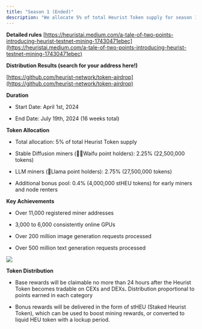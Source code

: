 ```yaml
---
title: "Season 1 (Ended)"
description: "We allocate 5% of total Heurist Token supply for season 1 mining rewards. Rewards earned are denominated in points, and will be claimable as fully liquid tokens at the mainnet Token Generation Event (TGE)."
---
```


**Detailed rules** [https://heuristai.medium.com/a-tale-of-two-points-introducing-heurist-testnet-mining-17430471ebec](https://heuristai.medium.com/a-tale-of-two-points-introducing-heurist-testnet-mining-17430471ebec)

**Distribution Results (search for your address here!)**

[https://github.com/heurist-network/token-airdrop](https://github.com/heurist-network/token-airdrop)

**Duration**

* Start Date: April 1st, 2024

* End Date: July 19th, 2024 (16 weeks total)

**Token Allocation**

* Total allocation: 5% of total Heurist Token supply

* Stable Diffusion miners (🧚‍♀️Waifu point holders): 2.25% (22,500,000 tokens)

* LLM miners (🦙Llama point holders): 2.75% (27,500,000 tokens)

* Additional bonus pool: 0.4% (4,000,000 stHEU tokens) for early miners and node renters

**Key Achievements**

* Over 11,000 registered miner addresses

* 3,000 to 6,000 consistently online GPUs

* Over 200 million image generation requests processed

* Over 500 million text generation requests processed

![](\images\protocol-overview\mining\files%2Fv0%2Fb%2Fgitbook-x-prod.appspot.com%2Fo%2Fspaces%252FjKGNlX6gKCqmVXFTJiU4%252Fuploads%252FtUyR7CJmd3CB8iYBFaYB%252FS1%2520mining.jpg)

**Token Distribution**

* Base rewards will be claimable no more than 24 hours after the Heurist Token becomes tradable on CEXs and DEX&#x73;**.** Distribution proportional to points earned in each category

* Bonus rewards will be delivered in the form of stHEU (Staked Heurist Token), which can be used to boost mining rewards, or converted to liquid HEU token with a lockup period.

